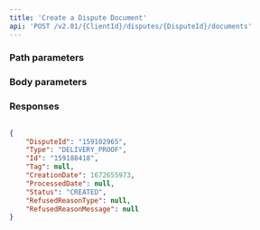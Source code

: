 ```yaml
---
title: 'Create a Dispute Document'  
api: 'POST /v2.01/{ClientId}/disputes/{DisputeId}/documents'  
---
```




### Path parameters  

<DisputeId />  

### Body parameters  

<Type4 />  

<Tag3 />  

### Responses  

<AccordionGroup><Accordion title="200">  

<DisputeIdResponse />  

<Type4Response />  

<IdResponse />  

<Tag2Response />  

<CreationDateResponse />  

<ProcessedDateResponse />  

<Status6Response />  

<RefusedReasonTypeResponse />  

<RefusedReasonMessageResponse /></Accordion></AccordionGroup>  

<ResponseExample>  

```json 200  

{
    "DisputeId": "159102965",
    "Type": "DELIVERY_PROOF",
    "Id": "159188418",
    "Tag": null,
    "CreationDate": 1672655973,
    "ProcessedDate": null,
    "Status": "CREATED",
    "RefusedReasonType": null,
    "RefusedReasonMessage": null
}  
 ```  

</ResponseExample>  

<RequestExample>  
  <RestCreateDisputeDocument />
  <PhpCreateDisputeDocument />
  <NodeCreateDisputeDocument />
  <JavaCreateDisputeDocument />
  <RubyCreateDisputeDocument />
</RequestExample>